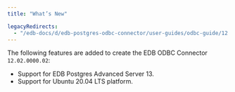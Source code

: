 ```yaml
---
title: "What’s New"

legacyRedirects:
  - "/edb-docs/d/edb-postgres-odbc-connector/user-guides/odbc-guide/12.2.0.2/whats_new.html"
---
```


<div id="whats_new" class="registered_link"></div>

The following features are added to create the EDB ODBC Connector `12.02.0000.02`:

-   Support for EDB Postgres Advanced Server 13.
-   Support for Ubuntu 20.04 LTS platform.
